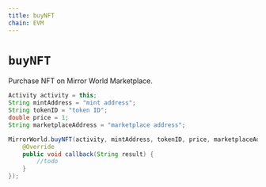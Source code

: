 ```yaml
---
title: buyNFT
chain: EVM
---
```


# `buyNFT`
Purchase NFT on Mirror World Marketplace.

```java
Activity activity = this;
String mintAddress = "mint address";
String tokenID = "token ID";
double price = 1;
String marketplaceAddress = "marketplace address";

MirrorWorld.buyNFT(activity, mintAddress, tokenID, price, marketplaceAddress, new MirrorCallback() {
    @Override
    public void callback(String result) {
        //todo
    }
});
```
